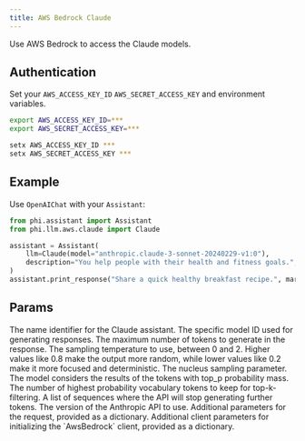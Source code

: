 ```yaml
---
title: AWS Bedrock Claude
---
```


Use AWS Bedrock to access the Claude models.

## Authentication

Set your `AWS_ACCESS_KEY_ID` `AWS_SECRET_ACCESS_KEY` and environment variables.

<CodeGroup>

```bash Mac
export AWS_ACCESS_KEY_ID=***
export AWS_SECRET_ACCESS_KEY=***
```

```bash Windows
setx AWS_ACCESS_KEY_ID ***
setx AWS_SECRET_ACCESS_KEY ***
```

</CodeGroup>

## Example

Use `OpenAIChat` with your `Assistant`:

<CodeGroup>

```python assistant.py
from phi.assistant import Assistant
from phi.llm.aws.claude import Claude

assistant = Assistant(
    llm=Claude(model="anthropic.claude-3-sonnet-20240229-v1:0"),
    description="You help people with their health and fitness goals.",
)
assistant.print_response("Share a quick healthy breakfast recipe.", markdown=True)
```

</CodeGroup>

## Params

<ResponseField name="name" type="str" default="AwsBedrockAnthropicClaude">
  The name identifier for the Claude assistant.
</ResponseField>
<ResponseField
  name="model"
  type="str"
  default="anthropic.claude-3-sonnet-20240229-v1:0"
>
  The specific model ID used for generating responses.
</ResponseField>
<ResponseField name="max_tokens" type="int" default="8192">
  The maximum number of tokens to generate in the response.
</ResponseField>
<ResponseField name="temperature" type="Optional[float]">
  The sampling temperature to use, between 0 and 2. Higher values like 0.8 make
  the output more random, while lower values like 0.2 make it more focused and
  deterministic.
</ResponseField>
<ResponseField name="top_p" type="Optional[float]">
  The nucleus sampling parameter. The model considers the results of the tokens
  with top_p probability mass.
</ResponseField>
<ResponseField name="top_k" type="Optional[int]">
  The number of highest probability vocabulary tokens to keep for
  top-k-filtering.
</ResponseField>
<ResponseField name="stop_sequences" type="Optional[List[str]]">
  A list of sequences where the API will stop generating further tokens.
</ResponseField>
<ResponseField name="anthropic_version" type="str" default="bedrock-2023-05-31">
  The version of the Anthropic API to use.
</ResponseField>
<ResponseField name="request_params" type="Optional[Dict[str, Any]]">
  Additional parameters for the request, provided as a dictionary.
</ResponseField>
<ResponseField name="client_params" type="Optional[Dict[str, Any]]">
  Additional client parameters for initializing the `AwsBedrock` client,
  provided as a dictionary.
</ResponseField>
